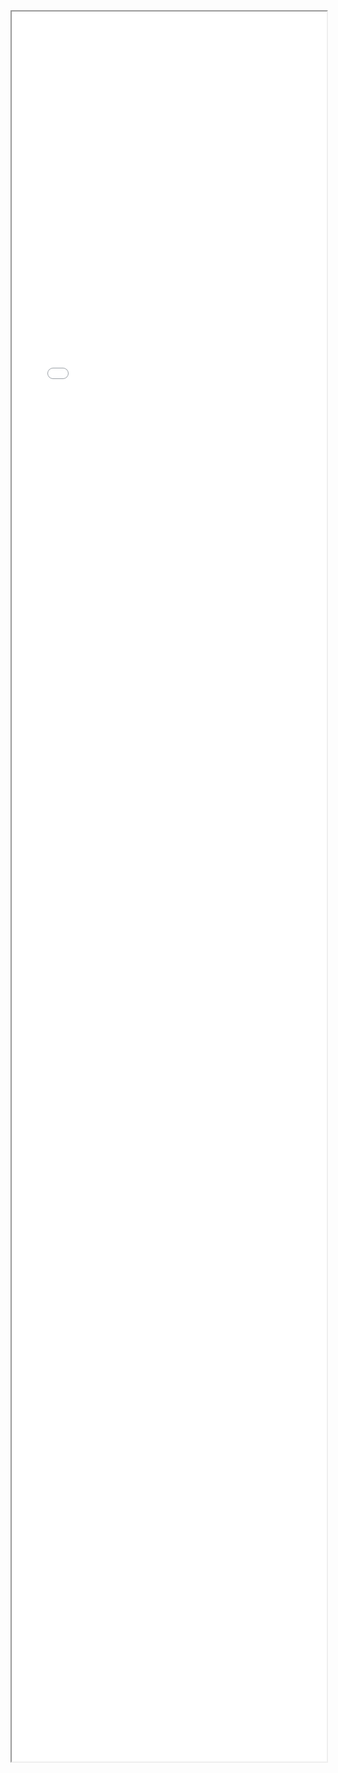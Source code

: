 <iframe style="width:100%; height: 70vh;" src="html/map_liverpool_2016_residence_group.html" title="Map"></iframe>
